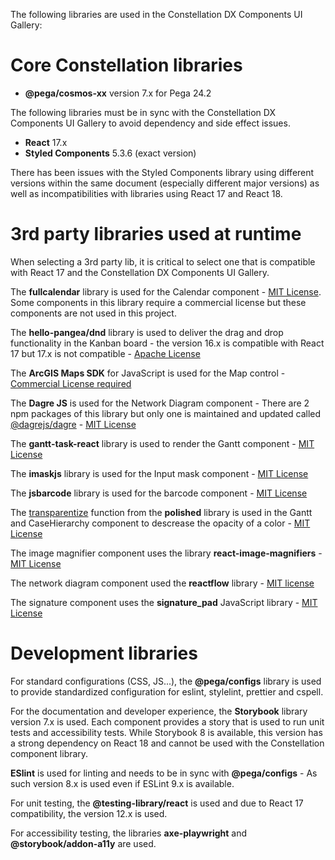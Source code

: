 
<Meta title='Libraries' />

The following libraries are used in the Constellation DX Components UI Gallery:

# Core Constellation libraries

- **@pega/cosmos-xx** version 7.x for Pega 24.2

The following libraries must be in sync with the Constellation DX Components UI Gallery to avoid dependency and side effect issues.

- **React** 17.x
- **Styled Components** 5.3.6 (exact version)

There has been issues with the Styled Components library using different versions within the same document (especially different major versions) as well as incompatibilities with libraries using React 17 and React 18.

# 3rd party libraries used at runtime

When selecting a 3rd party lib, it is critical to select one that is compatible with React 17 and the Constellation DX Components UI Gallery.

The **fullcalendar** library is used for the Calendar component - [MIT License](https://github.com/fullcalendar/fullcalendar). Some components in this library require a commercial license but these components are not used in this project.

The **hello-pangea/dnd** library is used to deliver the drag and drop functionality in the Kanban board - the version 16.x is compatible with React 17 but 17.x is not compatible - [Apache License](https://github.com/hello-pangea/dnd)

The **ArcGIS Maps SDK** for JavaScript is used for the Map control - [Commercial License required](https://developers.arcgis.com/javascript/latest/licensing/)

The **Dagre JS** is used for the Network Diagram component - There are 2 npm packages of this library but only one is maintained and updated called [@dagrejs/dagre](https://www.npmjs.com/package/@dagrejs/dagre) - [MIT License](https://github.com/dagrejs/dagre)

The **gantt-task-react** library is used to render the Gantt component - [MIT License](https://github.com/MaTeMaTuK/gantt-task-react)

The **imaskjs** library is used for the Input mask component - [MIT License](https://github.com/uNmAnNeR/imaskjs)

The **jsbarcode** library is used for the barcode component - [MIT License](https://github.com/lindell/JsBarcode)

The [transparentize](https://polished.js.org/docs/#transparentize) function from the **polished** library is used in the Gantt and CaseHierarchy component to descrease the opacity of a color - [MIT License](https://github.com/styled-components/polished)

The image magnifier component uses the library **react-image-magnifiers** - [MIT License](https://github.com/adamrisberg/react-image-magnifiers)

The network diagram component used the **reactflow** library - [MIT license](https://github.com/xyflow/xyflow)

The signature component uses the **signature_pad** JavaScript library - [MIT License](https://github.com/szimek/signature_pad)

# Development libraries

For standard configurations (CSS, JS...), the **@pega/configs** library is used to provide standardized configuration for eslint, stylelint, prettier and cspell.

For the documentation and developer experience, the **Storybook** library version 7.x is used.
Each component provides a story that is used to run unit tests and accessibility tests. While Storybook 8 is available, this version has a strong dependency on React 18 and cannot be used with the Constellation component library.

**ESlint** is used for linting and needs to be in sync with **@pega/configs** - As such version 8.x is used even if ESLint 9.x is available.

For unit testing, the **@testing-library/react** is used and due to React 17 compatibility, the version 12.x is used.

For accessibility testing, the libraries **axe-playwright** and **@storybook/addon-a11y** are used.
